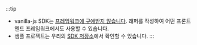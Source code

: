 :::tip

- vanilla-js SDK는 [프레임워크에 구애받지 않습니다](https://stackoverflow.com/questions/64725017/what-does-it-mean-by-framework-agnostic). 래퍼를 작성하여 어떤 프론트엔드 프레임워크에서도 사용할 수 있습니다.
- 샘플 프로젝트는 우리의 [SDK 저장소](https://github.com/logto-io/js/tree/master/packages/browser-sample)에서 확인할 수 있습니다.
  :::
